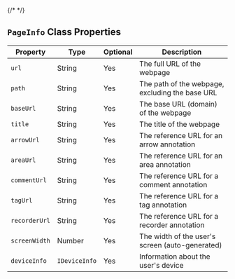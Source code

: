 {/* <script>var SUPERFLOW_TOOLBAR_API_KEY="aU1MxKP0rca2UXwKi8bl"; var SUPERFLOW_TOOLBAR_PROJECT_ID="8447060215973283";</script> */}


## `PageInfo` Class Properties

| Property      | Type          | Optional | Description                                       |
|---------------|---------------|----------|---------------------------------------------------|
| `url`           | String        | Yes      | The full URL of the webpage                       |
| `path`          | String        | Yes      | The path of the webpage, excluding the base URL   |
| `baseUrl`       | String        | Yes      | The base URL (domain) of the webpage              |
| `title`         | String        | Yes      | The title of the webpage                          |
| `arrowUrl`      | String        | Yes      | The reference URL for an arrow annotation         |
| `areaUrl`      | String        | Yes      | The reference URL for an area annotation          |
| `commentUrl`    | String        | Yes      | The reference URL for a comment annotation        |
| `tagUrl`        | String        | Yes      | The reference URL for a tag annotation            |
| `recorderUrl`   | String        | Yes      | The reference URL for a recorder annotation       |
| `screenWidth`   | Number        | Yes      | The width of the user's screen (auto-generated)   |
| `deviceInfo`    | `IDeviceInfo`   | Yes      | Information about the user's device               |

